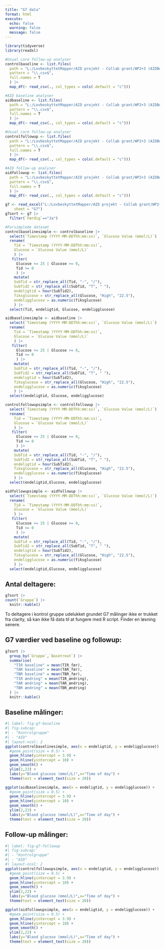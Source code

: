```yaml
---
title: "G7 data"
format: html
execute:
  echo: false
  warning: false
  message: false
---
```


```r
library(tidyverse)
library(readxl)

#Usual care follow-up analyser
controlbaseline <- list.files(
  path = "L:/LovbeskyttetMapper/AID projekt - Collab grant/WP2+3 (AIDBeyond)/AID-BEYOND Trial Master File/16) Data analyser/G7/Control/Baseline",
  pattern = "\\.csv$",
  full.names = T
  ) |>
  map_df(~ read_csv(., col_types = cols(.default = "c")))

#AID baseline analyser
aidbaseline <- list.files(
  path = "L:/LovbeskyttetMapper/AID projekt - Collab grant/WP2+3 (AIDBeyond)/AID-BEYOND Trial Master File/16) Data analyser/G7/AID/Baseline",
  pattern = "\\.csv$",
  full.names = T
  ) |>
  map_df(~ read_csv(., col_types = cols(.default = "c")))

#Usual care follow-up analyser
controlfollowup <- list.files(
  path = "L:/LovbeskyttetMapper/AID projekt - Collab grant/WP2+3 (AIDBeyond)/AID-BEYOND Trial Master File/16) Data analyser/G7/Control/Followup",
  pattern = "\\.csv$",
  full.names = T
  ) |>
  map_df(~ read_csv(., col_types = cols(.default = "c")))

#AID follow-up analyser
aidfollowup <- list.files(
  path = "L:/LovbeskyttetMapper/AID projekt - Collab grant/WP2+3 (AIDBeyond)/AID-BEYOND Trial Master File/16) Data analyser/G7/AID/Followup",
  pattern = "\\.csv$",
  full.names = T
  ) |>
  map_df(~ read_csv(., col_types = cols(.default = "c")))

g7 <- read_excel("L:/LovbeskyttetMapper/AID projekt - Collab grant/WP2+3 (AIDBeyond)/AID-BEYOND Trial Master File/16) Data analyser/Analyseskema samlet NY.xlsx", 
    sheet = "G7")
g7sort <- g7 |> 
  filter(`Færdig`=="Ja")
```

```r
#Forsimplede datasæt
controlbaselinesimple <- controlbaseline |>
  select(`Timestamp (YYYY-MM-DDThh:mm:ss)`, `Glucose Value (mmol/L)`) |>
  rename(
    Tid = `Timestamp (YYYY-MM-DDThh:mm:ss)`,
    Glucose = `Glucose Value (mmol/L)`
    ) |>
   filter(
     Glucose <= 25 | Glucose >= 0,
     Tid >= 0
     ) |> 
    mutate(
    SubTid = str_replace_all(Tid, "-", "/"),
    SubTid2 = str_replace_all(SubTid, "T", " "),
    endeligtid = hour(SubTid2),
    fiksglucose = str_replace_all(Glucose, "High", "22.5"),
    endeligglucose = as.numeric(fiksglucose)
    ) |>
  select(Tid, endeligtid, Glucose, endeligglucose)

aidbaselinesimple <- aidbaseline |>
  select(`Timestamp (YYYY-MM-DDThh:mm:ss)`, `Glucose Value (mmol/L)`) |>
  rename(
    Tid = `Timestamp (YYYY-MM-DDThh:mm:ss)`,
    Glucose = `Glucose Value (mmol/L)`
    ) |>
   filter(
     Glucose <= 25 | Glucose >= 0,
     Tid >= 0
     ) |>  
    mutate(
    SubTid = str_replace_all(Tid, "-", "/"),
    SubTid2 = str_replace_all(SubTid, "T", " "),
    endeligtid = hour(SubTid2),
    fiksglucose = str_replace_all(Glucose, "High", "22.5"),
    endeligglucose = as.numeric(fiksglucose)
    ) |>
  select(endeligtid, Glucose, endeligglucose)

controlfollowupsimple <- controlfollowup |>
  select(`Timestamp (YYYY-MM-DDThh:mm:ss)`, `Glucose Value (mmol/L)`) |>
  rename(
    Tid = `Timestamp (YYYY-MM-DDThh:mm:ss)`,
    Glucose = `Glucose Value (mmol/L)`
    ) |>
   filter(
     Glucose <= 25 | Glucose >= 0,
     Tid >= 0
     ) |>  
    mutate(
    SubTid = str_replace_all(Tid, "-", "/"),
    SubTid2 = str_replace_all(SubTid, "T", " "),
    endeligtid = hour(SubTid2),
    fiksglucose = str_replace_all(Glucose, "High", "22.5"),
    endeligglucose = as.numeric(fiksglucose)
    ) |>
  select(endeligtid,Glucose, endeligglucose)

aidfollowupsimple <- aidfollowup |>
  select(`Timestamp (YYYY-MM-DDThh:mm:ss)`, `Glucose Value (mmol/L)`) |>
  rename(
    Tid = `Timestamp (YYYY-MM-DDThh:mm:ss)`,
    Glucose = `Glucose Value (mmol/L)`
    ) |>
   filter(
     Glucose <= 25 | Glucose >= 0,
     Tid >= 0
     ) |>  
    mutate(
    SubTid = str_replace_all(Tid, "-", "/"),
    SubTid2 = str_replace_all(SubTid, "T", " "),
    endeligtid = hour(SubTid2),
    fiksglucose = str_replace_all(Glucose, "High", "22.5"),
    endeligglucose = as.numeric(fiksglucose)
    ) |>
  select(endeligtid,Glucose, endeligglucose)
```
## Antal deltagere:
```r
g7sort |> 
count(`Gruppe`) |> 
  knitr::kable()
```


To deltagere i kontrol gruppe udelukket grundet G7 målinger ikke er trukket fra clarity, så kan ikke få data til at fungere med R script. Finder en løsning senere.

## G7 værdier ved baseline og followup:
```r
g7sort |> 
  group_by(`Gruppe`,`Basetreat`) |> 
  summarise(
    "TIR baseline" = mean(TIR_før),
    "TAR baseline" = mean(TAR_før),
    "TBR baseline" = mean(TBR_før),
    "TIR ændring" = mean(TIR_ændring),
    "TAR ændring" = mean(TAR_ændring),
    "TBR ændring" = mean(TBR_ændring)
  ) |> 
  knitr::kable()
```


## Baseline målinger:
```r
#| label: fig-g7-baseline
#| fig-subcap:
#| - "Kontrolgruppe"
#| - "AID"
#| layout-ncol: 2
ggplot(controlbaselinesimple, aes(x = endeligtid, y = endeligglucose)) +
  #geom_point(size = 0.5) +
  geom_hline(yintercept = 3.9) +
  geom_hline(yintercept = 10) +
  geom_smooth() +
  ylim(2,22) +
  labs(y="Blood glucose (mmol/L)",x="Time of day") +
  theme(text = element_text(size = 20))

ggplot(aidbaselinesimple, aes(x = endeligtid, y = endeligglucose)) +
  #geom_point(size = 0.5) +
  geom_hline(yintercept = 3.9) +
  geom_hline(yintercept = 10) +
  geom_smooth() +
  ylim(2,22) +
  labs(y="Blood glucose (mmol/L)",x="Time of day") +
  theme(text = element_text(size = 20))
```

## Follow-up målinger:
```r
#| label: fig-g7-followup
#| fig-subcap:
#| - "Kontrolgruppe"
#| - "AID"
#| layout-ncol: 2
ggplot(controlfollowupsimple, aes(x = endeligtid, y = endeligglucose)) +
  #geom_point(size = 0.5) +
  geom_hline(yintercept = 3.9) +
  geom_hline(yintercept = 10) +
  geom_smooth() +
  ylim(2,22) +
  labs(y="Blood glucose (mmol/L)",x="Time of day") +
  theme(text = element_text(size = 20))

ggplot(aidfollowupsimple, aes(x = endeligtid, y = endeligglucose)) +
  #geom_point(size = 0.5) +
  geom_hline(yintercept = 3.9) +
  geom_hline(yintercept = 10) +
  geom_smooth() +
  ylim(2,22) +
  labs(y="Blood glucose (mmol/L)",x="Time of day") +
  theme(text = element_text(size = 20))
```
